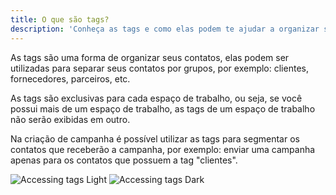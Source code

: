 ```yaml
---
title: O que são tags?
description: 'Conheça as tags e como elas podem te ajudar a organizar seus contatos.'
---
```


As tags são uma forma de organizar seus contatos, elas podem ser utilizadas para separar seus contatos por grupos, por exemplo: clientes, fornecedores, parceiros, etc.

<Note>As tags são exclusivas para cada espaço de trabalho, ou seja, se você possui mais de um espaço de trabalho, as tags de um espaço de trabalho não serão exibidas em outro.</Note>

Na criação de campanha é possível utilizar as tags para segmentar os contatos que receberão a campanha, por exemplo: enviar uma campanha apenas para os contatos que possuem a tag "clientes".

<Frame caption="Acessando a seção de tags">
  <img
    className="block dark:hidden"
    src="/images/tags/access-tags-light.png"
    alt="Accessing tags Light"
  />
  <img
    className="hidden dark:block"
    src="/images/tags/access-tags-dark.png"
    alt="Accessing tags Dark"
  />
</Frame>